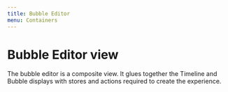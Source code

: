 ```yaml
---
title: Bubble Editor 
menu: Containers
---
```


# Bubble Editor view 

The bubble editor is a composite view. It glues together 
the Timeline and Bubble displays with stores and actions required 
to create the experience.



<PropsTable of={BubbleEditor.WrappedComponent} />

<Playground>
  <Provider store={configureStore("https://incompetech.com/music/royalty-free/mp3-royaltyfree/Egmont%20Overture.mp3")}>
    <BubbleEditor />
  </Provider>
</Playground>
